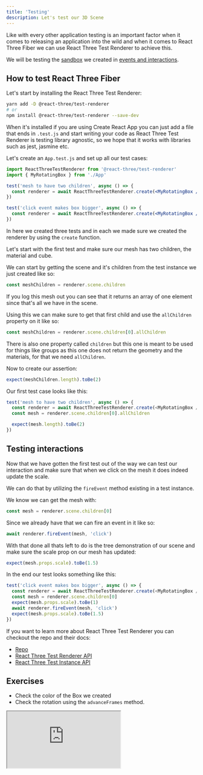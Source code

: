 ```yaml
---
title: 'Testing'
description: Let's test our 3D Scene
---
```


Like with every other application testing is an important factor when it comes to releasing an application into the wild and when it comes to React Three Fiber we can use React Three Test Renderer to achieve this.

We will be testing the [sandbox](https://codesandbox.io/s/98ppy) we created in [events and interactions](events-and-interaction).

## How to test React Three Fiber

Let's start by installing the React Three Test Renderer:

```bash
yarn add -D @react-three/test-renderer
# or
npm install @react-three/test-renderer --save-dev
```

When it's installed if you are using Create React App you can just add a file that ends in `.test.js` and start writing your code as React Three Test Renderer is testing library agnostic, so we hope that it works with libraries such as jest, jasmine etc.

Let's create an `App.test.js` and set up all our test cases:

```jsx
import ReactThreeTestRenderer from '@react-three/test-renderer'
import { MyRotatingBox } from './App'

test('mesh to have two children', async () => {
  const renderer = await ReactThreeTestRenderer.create(<MyRotatingBox />)
})

test('click event makes box bigger', async () => {
  const renderer = await ReactThreeTestRenderer.create(<MyRotatingBox />)
})
```

In here we created three tests and in each we made sure we created the renderer by using the `create` function.

Let's start with the first test and make sure our mesh has two children, the material and cube.

We can start by getting the scene and it's children from the test instance we just created like so:

```js
const meshChildren = renderer.scene.children
```

If you log this mesh out you can see that it returns an array of one element since that's all we have in the scene.

Using this we can make sure to get that first child and use the `allChildren` property on it like so:

```js
const meshChildren = renderer.scene.children[0].allChildren
```

There is also one property called `children` but this one is meant to be used for things like groups as this one does not return the geometry and the materials, for that we need `allChildren`.

Now to create our assertion:

```js
expect(meshChildren.length).toBe(2)
```

Our first test case looks like this:

```js
test('mesh to have two children', async () => {
  const renderer = await ReactThreeTestRenderer.create(<MyRotatingBox />)
  const mesh = renderer.scene.children[0].allChildren

  expect(mesh.length).toBe(2)
})
```

## Testing interactions

Now that we have gotten the first test out of the way we can test our interaction and make sure that when we click on the mesh it does indeed update the scale.

We can do that by utilizing the `fireEvent` method existing in a test instance.

We know we can get the mesh with:

```js
const mesh = renderer.scene.children[0]
```

Since we already have that we can fire an event in it like so:

```js
await renderer.fireEvent(mesh, 'click')
```

With that done all thats left to do is the tree demonstration of our scene and make sure the scale prop on our mesh has updated:

```js
expect(mesh.props.scale).toBe(1.5)
```

In the end our test looks something like this:

```js
test('click event makes box bigger', async () => {
  const renderer = await ReactThreeTestRenderer.create(<MyRotatingBox />)
  const mesh = renderer.scene.children[0]
  expect(mesh.props.scale).toBe(1)
  await renderer.fireEvent(mesh, 'click')
  expect(mesh.props.scale).toBe(1.5)
})
```

If you want to learn more about React Three Test Renderer you can checkout the repo and their docs:

- [Repo](https://github.com/pmndrs/react-three-fiber/blob/master/packages/test-renderer)
- [React Three Test Renderer API](https://github.com/pmndrs/react-three-fiber/blob/master/packages/test-renderer/markdown/rttr.md#create)
- [React Three Test Instance API](https://github.com/pmndrs/react-three-fiber/blob/master/packages/test-renderer/markdown/rttr-instance.md)

## Exercises

- Check the color of the Box we created
- Check the rotation using the `advanceFrames` method.

<iframe src="https://codesandbox.io/embed/hqut4?codemirror=1&fontsize=14&hidenavigation=1&theme=dark&hidedevtools=1" />
